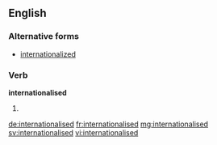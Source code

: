 ==English==

===Alternative forms===
* [[internationalized]]
===Verb===
'''internationalised'''
# {{past of|internationalise}}

[[de:internationalised]]
[[fr:internationalised]]
[[mg:internationalised]]
[[sv:internationalised]]
[[vi:internationalised]]